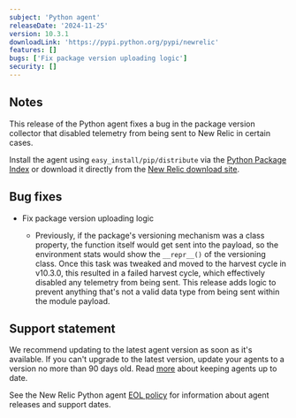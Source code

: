 ```yaml
---
subject: 'Python agent'
releaseDate: '2024-11-25'
version: 10.3.1
downloadLink: 'https://pypi.python.org/pypi/newrelic'
features: []
bugs: ['Fix package version uploading logic']
security: []
---
```


## Notes

This release of the Python agent fixes a bug in the package version collector that disabled telemetry from being sent to New Relic in certain cases.
 
Install the agent using `easy_install/pip/distribute` via the [Python Package Index](https://pypi.python.org/pypi/newrelic) or download it directly from the [New Relic download site](https://download.newrelic.com/python_agent/release).
    
## Bug fixes

* Fix package version uploading logic

  * Previously, if the package's versioning mechanism was a class property, the function itself would get sent into the payload, so the environment stats would show the `__repr__()` of the versioning class. Once this task was tweaked and moved to the harvest cycle in v10.3.0, this resulted in a failed harvest cycle, which effectively disabled any telemetry from being sent. This release adds logic to prevent anything that's not a valid data type from being sent within the module payload.
  
## Support statement

We recommend updating to the latest agent version as soon as it's available. If you can't upgrade to the latest version, update your agents to a version no more than 90 days old. Read [more](/docs/new-relic-solutions/new-relic-one/install-configure/update-new-relic-agent/) about keeping agents up to date.

See the New Relic Python agent [EOL policy](/docs/apm/agents/python-agent/getting-started/python-agent-eol-policy/) for information about agent releases and support dates.
